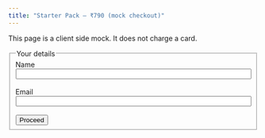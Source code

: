 ```yaml
---
title: "Starter Pack — ₹790 (mock checkout)"
---
```


This page is a client side mock. It does not charge a card.

<form id="checkout-form" style="max-width:520px">
  <fieldset>
    <legend>Your details</legend>
    <label for="name">Name</label><br>
    <input id="name" name="name" required style="width:100%"><br><br>
    <label for="email">Email</label><br>
    <input id="email" name="email" type="email" required style="width:100%"><br><br>
    <button id="proceed" type="button">Proceed</button>
  </fieldset>
  <div id="step2" style="display:none; margin-top:1rem; padding:0.5rem; border:1px solid #ddd">
    <p><strong>Order</strong>: FlairMI Starter Pack · <strong>₹790</strong></p>
    <button id="complete" type="button">Complete order (mock)</button>
  </div>
  <div id="done" style="display:none; margin-top:1rem; padding:0.5rem; border:1px solid #0a0">
    <p><strong>Order complete</strong> (mock). Download your files below.</p>
    <ul>
      <li><a href="../downloads/FlairMI_Starter_Pack.zip">FlairMI_Starter_Pack.zip</a></li>
    </ul>
  </div>
</form>

<script>
const form = document.getElementById('checkout-form');
const step2 = document.getElementById('step2');
const done = document.getElementById('done');
document.getElementById('proceed').addEventListener('click', () => {
  if (form.name.checkValidity() && form.email.checkValidity()) {
    step2.style.display = 'block';
    form.name.disabled = true;
    form.email.disabled = true;
  } else {
    form.reportValidity();
  }
});
document.getElementById('complete').addEventListener('click', () => {
  step2.style.display = 'none';
  done.style.display = 'block';
  if (window.console) console.log('mock_purchase', {amount:790, email: form.email.value});
});
</script>
